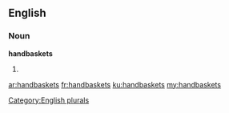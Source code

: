 ==English==

===Noun===
'''handbaskets'''

# {{plural of|[[handbasket]]}}

[[Category:English plurals]]

[[ar:handbaskets]]
[[fr:handbaskets]]
[[ku:handbaskets]]
[[my:handbaskets]]